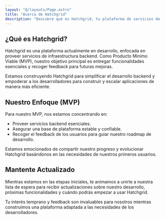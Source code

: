 ```yaml
---
layout: "@/layouts/Page.astro"
title: "Acerca de Hatchgrid"
description: "Descubre qué es Hatchgrid, tu plataforma de servicios de infraestructura backend (MVP)."
---
```


<PageHeadline title={frontmatter.title} />

## ¿Qué es Hatchgrid?

Hatchgrid es una plataforma actualmente en desarrollo, enfocada en proveer servicios de infraestructura backend. Como Producto Mínimo Viable (MVP), nuestro objetivo principal es entregar funcionalidades esenciales y recoger feedback para futuras mejoras.

Estamos construyendo Hatchgrid para simplificar el desarrollo backend y empoderar a los desarrolladores para construir y escalar aplicaciones de manera más eficiente.

## Nuestro Enfoque (MVP)

Para nuestro MVP, nos estamos concentrando en:

- Proveer servicios backend esenciales.
- Asegurar una base de plataforma estable y confiable.
- Recoger el feedback de los usuarios para guiar nuestro roadmap de desarrollo.

Estamos emocionados de compartir nuestro progreso y evolucionar Hatchgrid basándonos en las necesidades de nuestros primeros usuarios.

## Mantente Actualizado

Mientras estamos en las etapas iniciales, te animamos a unirte a nuestra lista de espera para recibir actualizaciones sobre nuestro desarrollo, próximas funcionalidades y cuándo podrás empezar a usar Hatchgrid.

Tu interés temprano y feedback son invaluables para nosotros mientras construimos una plataforma adaptada a las necesidades de los desarrolladores.

<div class="not-prose border-t border-t-main-light dark:border-t-main-dark">
	<Waitlist
									formId="about-cta-lista-espera-form"
									title="Únete a nuestra Lista de Espera"
									description="Sé el primero en conocer el progreso de Hatchgrid, lanzamientos de funcionalidades y cuándo podrás acceder a la plataforma."
									/>
</div>
